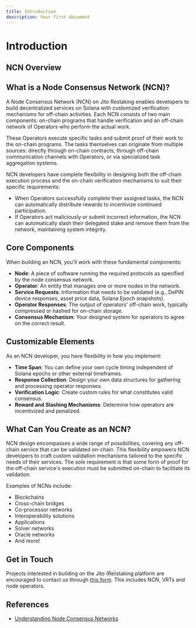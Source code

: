 ```yaml
---
title: Introduction
description: Your first document
---
```


# Introduction

## NCN Overview

## What is a Node Consensus Network (NCN)?

A Node Consensus Network (NCN) on Jito Restaking enables developers to build decentralized services on Solana with customized verification mechanisms for off-chain activities. 
Each NCN consists of two main components: on-chain programs that handle verification and an off-chain network of Operators who perform the actual work.

These Operators execute specific tasks and submit proof of their work to the on-chain programs. 
The tasks themselves can originate from multiple sources: directly through on-chain contracts, through off-chain communication channels with Operators, or via specialized task aggregation systems.

NCN developers have complete flexibility in designing both the off-chain execution process and the on-chain verification mechanisms to suit their specific requirements:

- When Operators successfully complete their assigned tasks, the NCN can automatically distribute rewards to incentivize continued participation.
- If Operators act maliciously or submit incorrect information, the NCN can automatically slash their delegated stake and remove them from the network, maintaining system integrity.

## Core Components

When building an NCN, you'll work with these fundamental components:

- **Node**: A piece of software running the required protocols as specified by the node consensus network.
- **Operator**: An entity that manages one or more nodes in the network.
- **Service Requests**: Information that needs to be validated (e.g., DePIN device responses, asset price data, Solana Epoch snapshots).
- **Operator Responses**: The output of operators' off-chain work, typically compressed or hashed for on-chain storage.
- **Consensus Mechanism**: Your designed system for operators to agree on the correct result.

## Customizable Elements

As an NCN developer, you have flexibility in how you implement:

- **Time Span**: You can define your own cycle timing independent of Solana epochs or other external timeframes.
- **Response Collection**: Design your own data structures for gathering and processing operator responses.
- **Verification Logic**: Create custom rules for what constitutes valid consensus.
- **Reward and Slashing Mechanisms**: Determine how operators are incentivized and penalized.

## What Can You Create as an NCN?

NCN design encompasses a wide range of possibilities, covering any off-chain service that can be validated on-chain. 
This flexibility empowers NCN developers to craft custom validation mechanisms tailored to the specific needs of their services. 
The sole requirement is that some form of proof for the off-chain service's execution must be submitted on-chain to facilitate its validation.

Examples of NCNs include:

- Blockchains
- Cross-chain bridges
- Co-processor networks
- Interoperability solutions
- Applications
- Solver networks
- Oracle networks
- And more!

## Get in Touch

Projects interested in building on the Jito (Re)staking platform are encouraged to contact us through [this form]. 
This includes NCN, VRTs and node operators.

[this form]: https://forms.gle/cfbshwfvwqB5RMGdA

## References
- [Understanding Node Consensus Networks](https://www.jito.network/blog/understanding-node-consensus-networks/)